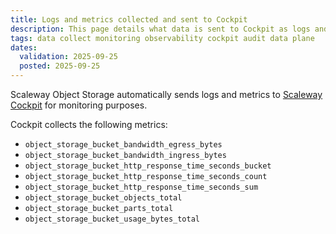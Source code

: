 ```yaml
---
title: Logs and metrics collected and sent to Cockpit
description: This page details what data is sent to Cockpit as logs and metrics for monitoring purposes
tags: data collect monitoring observability cockpit audit data plane
dates:
  validation: 2025-09-25
  posted: 2025-09-25
---
```


Scaleway Object Storage automatically sends logs and metrics to [Scaleway Cockpit](/cockpit/) for monitoring purposes.

Cockpit collects the following metrics:

- `object_storage_bucket_bandwidth_egress_bytes`
- `object_storage_bucket_bandwidth_ingress_bytes`
- `object_storage_bucket_http_response_time_seconds_bucket`
- `object_storage_bucket_http_response_time_seconds_count`
- `object_storage_bucket_http_response_time_seconds_sum`
- `object_storage_bucket_objects_total`
- `object_storage_bucket_parts_total`
- `object_storage_bucket_usage_bytes_total`

